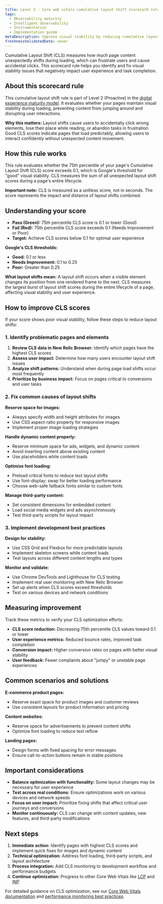 ```yaml
---
title: Level 2 - Core web vitals cumulative layout shift scorecard rule 
tags:
  - Observability maturity
  - Intelligent observability
  - Instrumentation
  - Implementation guide
metaDescription: Improve visual stability by reducing cumulative layout shift to prevent user frustration and accidental clicks
freshnessValidatedDate: never
---
```


Cumulative Layout Shift (CLS) measures how much page content unexpectedly shifts during loading, which can frustrate users and cause accidental clicks. This scorecard rule helps you identify and fix visual stability issues that negatively impact user experience and task completion.

## About this scorecard rule

This cumulative layout shift rule is part of Level 2 (Proactive) in the [digital experience maturity model](/docs/new-relic-solutions/observability-maturity/digital-experience/introduction). It evaluates whether your pages maintain visual stability during loading, preventing content from jumping around and disrupting user interactions.

**Why this matters:** Layout shifts cause users to accidentally click wrong elements, lose their place while reading, or abandon tasks in frustration. Good CLS scores indicate pages that load predictably, allowing users to interact confidently without unexpected content movement.

## How this rule works

This rule evaluates whether the 75th percentile of your page's Cumulative Layout Shift (CLS) score exceeds 0.1, which is Google's threshold for "good" visual stability. CLS measures the sum of all unexpected layout shift scores during a page's entire lifecycle.

**Important note:** CLS is measured as a unitless score, not in seconds. The score represents the impact and distance of layout shifts combined.

## Understanding your score

- **Pass (Green):** 75th percentile CLS score is 0.1 or lower (Good)
- **Fail (Red):** 75th percentile CLS score exceeds 0.1 (Needs Improvement or Poor)
- **Target:** Achieve CLS scores below 0.1 for optimal user experience

**Google's CLS thresholds:**
- **Good:** 0.1 or less
- **Needs Improvement:** 0.1 to 0.25  
- **Poor:** Greater than 0.25

**What layout shifts mean:**
A layout shift occurs when a visible element changes its position from one rendered frame to the next. CLS measures the largest burst of layout shift scores during the entire lifecycle of a page, affecting visual stability and user experience.

## How to improve CLS scores

If your score shows poor visual stability, follow these steps to reduce layout shifts:

### 1. Identify problematic pages and elements

1. **Review CLS data in New Relic Browser:** Identify which pages have the highest CLS scores
2. **Assess user impact:** Determine how many users encounter layout shift issues
3. **Analyze shift patterns:** Understand when during page load shifts occur most frequently
4. **Prioritize by business impact:** Focus on pages critical to conversions and user tasks

### 2. Fix common causes of layout shifts

**Reserve space for images:**
- Always specify width and height attributes for images
- Use CSS aspect-ratio property for responsive images
- Implement proper image loading strategies

**Handle dynamic content properly:**
- Reserve minimum space for ads, widgets, and dynamic content
- Avoid inserting content above existing content
- Use placeholders while content loads

**Optimize font loading:**
- Preload critical fonts to reduce text layout shifts
- Use font-display: swap for better loading performance
- Choose web-safe fallback fonts similar to custom fonts

**Manage third-party content:**
- Set consistent dimensions for embedded content
- Load social media widgets and ads asynchronously
- Test third-party scripts for layout impact

### 3. Implement development best practices

**Design for stability:**
- Use CSS Grid and Flexbox for more predictable layouts
- Implement skeleton screens while content loads
- Test layouts across different content lengths and types

**Monitor and validate:**
- Use Chrome DevTools and Lighthouse for CLS testing
- Implement real user monitoring with New Relic Browser
- Set up alerts when CLS scores exceed thresholds
- Test on various devices and network conditions

## Measuring improvement

Track these metrics to verify your CLS optimization efforts:

- **CLS score reduction:** Decreasing 75th percentile CLS values toward 0.1 or lower
- **User experience metrics:** Reduced bounce rates, improved task completion
- **Conversion impact:** Higher conversion rates on pages with better visual stability
- **User feedback:** Fewer complaints about "jumpy" or unstable page experiences

## Common scenarios and solutions

**E-commerce product pages:**
- Reserve exact space for product images and customer reviews
- Use consistent layouts for product information and pricing

**Content websites:**
- Reserve space for advertisements to prevent content shifts
- Optimize font loading to reduce text reflow

**Landing pages:**
- Design forms with fixed spacing for error messages
- Ensure call-to-action buttons remain in stable positions

## Important considerations

- **Balance optimization with functionality:** Some layout changes may be necessary for user experience
- **Test across real conditions:** Ensure optimizations work on various devices and network speeds
- **Focus on user impact:** Prioritize fixing shifts that affect critical user journeys and conversions
- **Monitor continuously:** CLS can change with content updates, new features, and third-party modifications

## Next steps

1. **Immediate action:** Identify pages with highest CLS scores and implement quick fixes for images and dynamic content
2. **Technical optimization:** Address font loading, third-party scripts, and layout architecture
3. **Process integration:** Add CLS monitoring to development workflow and performance budgets
4. **Continue optimization:** Progress to other Core Web Vitals like [LCP](/docs/new-relic-solutions/observability-maturity/digital-experience/l2-cwv-lcp) and [INP](/docs/new-relic-solutions/observability-maturity/digital-experience/l2-cwv-inp)

For detailed guidance on CLS optimization, see our [Core Web Vitals documentation](/docs/browser/new-relic-browser/browser-apis/actiontext/) and [performance monitoring best practices](/docs/browser/browser-monitoring/getting-started/introduction-browser-monitoring/).